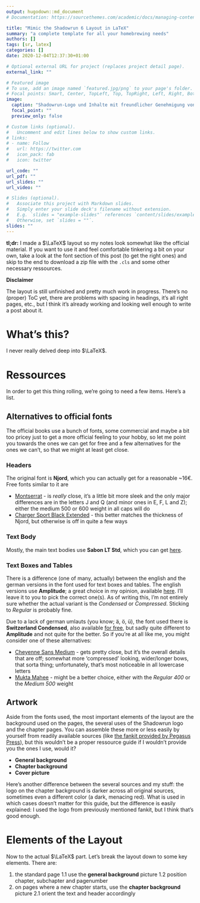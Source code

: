 ```yaml
---
output: hugodown::md_document
# Documentation: https://sourcethemes.com/academic/docs/managing-content/

title: "Mimic the Shadowrun 6 Layout in LaTeX"
summary: "a complete template for all your homebrewing needs"
authors: []
tags: [sr, latex]
categories: []
date: 2020-12-04T12:37:30+01:00

# Optional external URL for project (replaces project detail page).
external_link: ""

# Featured image
# To use, add an image named `featured.jpg/png` to your page's folder.
# Focal points: Smart, Center, TopLeft, Top, TopRight, Left, Right, BottomLeft, Bottom, BottomRight.
image:
  caption: "Shadowrun-Logo und Inhalte mit freundlicher Genehmigung von Pegasus Spiele unter Lizenz von Catalyst Game Labs und Topps Company, Inc. © 2020 Topps Company, Inc. Alle Rechte vorbehalten. Shadowrun ist eine eingetragene Handelsmarke von Topps Company, Inc."
  focal_point: ""
  preview_only: false

# Custom links (optional).
#   Uncomment and edit lines below to show custom links.
# links:
# - name: Follow
#   url: https://twitter.com
#   icon_pack: fab
#   icon: twitter

url_code: ""
url_pdf: ""
url_slides: ""
url_video: ""

# Slides (optional).
#   Associate this project with Markdown slides.
#   Simply enter your slide deck's filename without extension.
#   E.g. `slides = "example-slides"` references `content/slides/example-slides.md`.
#   Otherwise, set `slides = ""`.
slides: ""
---
```


**tl;dr:** I made a $\LaTeX$ layout so my notes look somewhat like the official material. If you want to use it and feel comfortable tinkering a bit on your own, take a look at the font section of this post (to get the right ones) and skip to the end to download a zip file with the `.cls` and some other necessary ressources.


**Disclaimer**

The layout is still unfinished and pretty much work in progress. There's no (proper) ToC yet, there are problems with spacing in headings, it's all right pages, etc., but I think it's already working and looking well enough to write a post about it.

# What's this?

I never really delved deep into $\LaTeX$.


# Ressources

In order to get this thing rolling, we're going to need a few items. Here's a list.

## Alternatives to official fonts

The official books use a bunch of fonts, some commercial and maybe a bit too pricey just to get a more official feeling to your hobby, so let me point you towards the ones we can get for free and a few alternatives for the ones we can't, so that we might at least get close. 

### Headers

The original font is **Njord**, which you can actually get for a reasonable ~16€. Free fonts similar to it are 

- [Montserrat](https://fonts.google.com/specimen/Montserrat) - is _really_ close, it's a little bit more sleek and the only major differences are in the letters J and Q (and minor ones in E, F, L and Z); either the medium 500 or 600 weight in all caps will do
- [Charger Sport Black Extended](https://www.whatfontis.com/FF_Charger-Sport-Black-Extended.font) - this better matches the thickness of Njord, but otherwise is off in quite a few ways

### Text Body

Mostly, the main text bodies use **Sabon LT Std**, which you can get [here](https://fontsup.com/family/sabon+lt+std.html).

### Text Boxes and Tables

There is a difference (one of many, actually) between the english and the german versions in the font used for text boxes and tables. The english versions use **Amplitude**; a great choice in my opinion, available [here](https://www.azfonts.net/families/amplitude.html). I'll leave it to you to pick the correct one(s). As of writing this, I'm not entirely sure whether the actual variant is the _Condensed_ or _Compressed_. Sticking to _Regular_ is probably fine.
<!-- There are also several variants (e.g. _Bold_, _Book_) available, but only commercially, so we'll stick to the _Regular_ Variant. -->

Due to a lack of german umlauts (you know; ä, ö, ü), the font used there is **Switzerland Condensed**, also available [for free](https://best-font.com/fonts/download-switzerland-condensed%3A-font.html), but sadly quite different to **Amplitude** and not quite for the better. So if you're at all like me, you might consider one of these alternatives:

- [Cheyenne Sans Medium](https://www.ffonts.net/Cheyenne-Sans-Medium.font) - gets pretty close, but it's the overall details that are off; somewhat more 'compressed' looking, wider/longer bows, that sorta thing; unfortunately, that's most noticeable in all lowercase letters
- [Mukta Mahee](https://fonts.google.com/specimen/Mukta+Mahee) - might be a better choice, either with the _Regular 400_ or the _Medium 500_ weight

## Artwork

Aside from the fonts used, the most important elements of the layout are the background used on the pages, the several uses of the Shadowrun logo and the chapter pages. You can assemble these more or less easily by yourself from readily available sources (like [the fankit provided by Pegasus Press](https://www.shadowrun6.de/index.php/fanstuff-2/fankit.html)), but this wouldn't be a proper ressource guide if I wouldn't provide you the ones I use, would it?

- **General background**
- **Chapter background**
- **Cover picture**

Here's another difference between the several sources and my stuff: the logo on the chapter background is darker across all original sources, sometimes even a different color (a dark, menacing red). What is used in which cases doesn't matter for this guide, but the difference is easily explained: I used the logo from previously mentioned fankit, but I think that's good enough.

# Elements of the Layout

Now to the actual $\LaTeX$ part. Let's break the layout down to some key elements. There are:

1. the standard page
1.1 use the **general background** picture
1.2 position chapter, subchapter and pagenumber 
2. on pages where a new chapter starts, use the **chapter background** picture
2.1 orient the text and header accordingly
